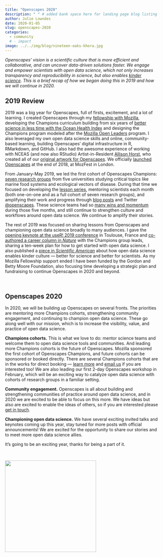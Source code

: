 ```yaml
---
title: "Openscapes 2020"
description: " " # added bank space here for landing page blog listing (will print first few lines of blog if not)
author: Julie Lowndes
date: 2020-01-05
slug: openscapes-2020
categories:
  - community
  # - impact
image: ../../img/blog/nineteen-oaks-khora.jpg
---
```


*Openscapes' vision is a scientific culture that is more efficient and collaborative, and can uncover data-driven solutions faster. We engage and empower scientists with open data science, which not only increases transparency and reproducibility in science, but also enables [kinder science](https://blogs.scientificamerican.com/observations/open-software-means-kinder-science/). This is a brief recap of how we began doing this in 2019 and how we will continue in 2020.*

<!---We help grow communities of practice around environmental open data science, in part through mentoring early career researchers in leadership roles. --->


## 2019 Review

2019 was a big year for Openscapes, full of firsts, excitement, and a lot of learning. I created Openscapes through my [fellowship with Mozilla](https://blog.mozilla.org/blog/2018/08/21/mozilla-announces-25-new-fellows-in-openness-science-and-tech-policy/), developing the Champions curriculum building from six years of [better science in less time with the Ocean Health Index](https://www.nature.com/articles/s41559-017-0160) and designing the Champions program modeled after the [Mozilla Open Leaders](https://foundation.mozilla.org/en/opportunity/mozilla-open-leaders/) program. I also leveraged my own open data science skills and online, community-based learning, building Openscapes' digital infrastructure in R, RMarkdown, and GitHub. I also had the awesome experience of working with NCEAS (and now also RStudio) Artist-in-Resident [Allison Horst](https://twitter.com/allison_horst), who created all of our [original artwork for Openscapes](/gallery). We officially [launched Openscapes](https://medium.com/read-write-participate/introducing-openscapes-2cf8ed3b69d2) at the end of 2018, at MozFest in London.

From January-May 2019, we led the first cohort of Openscapes Champions: [seven research groups](https://www.openscapes.org/cohorts/) from five universities studying critical topics like marine food systems and ecological vectors of disease. During that time we focused on developing the [lesson series](https://openscapes.github.io/series), mentoring scientists each month (both one-on-one and as a full cohort of seven research groups), and amplifying their work and progress through [blog posts](/categories/champions/) and Twitter [@openscapes](https://twitter.com/openscapes). These science teams had so [many wins and momentum](/blog/2019/06/12/wins-cohort1/) during those five months, and still continue to strengthen culture and workflows around open data science. We continue to amplify their stories.

The rest of 2019 was focused on sharing lessons from Openscapes and championing open data science broadly to many audiences. I gave the [opening keynote at the useR! 2019 conference](blog/2019/08/22/user-keynote/) in Toulouse, France and [co-authored a career column in *Nature*](https://www.nature.com/articles/d41586-019-03335-4) with the Champions group leads, sharing a ten-week plan for how to get started with open data science. I also published a [piece in *Scientific American*](https://blogs.scientificamerican.com/observations/open-software-means-kinder-science/) about how open data science enables kinder culture — better for science and better for scientists. As my Mozilla Fellowship support ended I have been funded by the Gordon and Betty Moore Foundation, also focusing time developing a strategic plan and fundraising to continue Openscapes in 2020 and beyond.

<br>

## Openscapes 2020

In 2020, we will be building up Openscapes on several fronts. The priorities are mentoring more Champions cohorts, strengthening community engagement, and continuing to champion open data science. These go along well with our mission, which is to increase the visibility, value, and practice of open data science. 

**Champions cohorts.** This is what we love to do: mentor science teams and welcome them to open data science tools and communities. And leading more Champions cohorts is the future of Openscapes. Mozilla sponsored the first cohort of Openscapes Champions, and future cohorts can be sponsored or booked directly. There are several Champions cohorts that are in the works for direct booking — [learn more](/champions/#process) and [email us](mailto:hello@openscapes.org) if you are interested too! We are also leading our first 2-day Openscapes workshop in February, which will be an exciting way to catalyze open data science with cohorts of research groups in a familiar setting.

**Community engagement.** Openscapes is all about building and strengthening communities of practice around open data science, and in 2020 we are excited to be able to focus on this more. We have ideas but also are excited to enable the ideas of others, so if you are interested please [get in touch](/contact).

**Championing open data science.** We have several exciting invited talks and keynotes coming up this year, stay tuned for more posts with official announcements! We are excited for the opportunity to share our stories and to meet more open data science allies.

It's going to be an exciting year, thanks for being a part of it. 

<br> 

<img src="/img/blog/nineteen-oaks-khora.jpg" width="300px">
